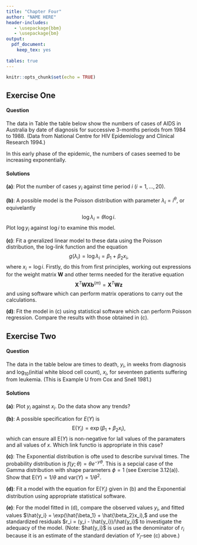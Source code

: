 ```yaml
---
title: "Chapter Four"
author: "NAME HERE"
header-includes:
   - \usepackage{bbm}
   - \usepackage{bm}
output:
  pdf_document:
    keep_tex: yes
    
tables: true
---
```


```r
knitr::opts_chunk$set(echo = TRUE)
```

## Exercise One
#### Question
The data in Table the table below show the numbers of cases of AIDS in Australia by date of diagnosis for successive 3-months periods from 1984 to 1988. (Data from National Centre for HIV Epidemiology and Clinical Research 1994.)

In this early phase of the epidemic, the numbers of cases seemed to be increasing exponentially.

\begin{center}
\begin{tabular}{@{}crrrr@{}}
\toprule
     & \multicolumn{4}{c}{Quarter} \\
Year & 1     & 2     & 3    & 4    \\ \midrule
1984 & 1     & 6     & 16   & 23   \\
1985 & 27    & 39    & 31   & 30   \\
1986 & 43    & 51    & 63   & 70   \\
1987 & 88    & 97    & 91   & 104  \\
1988 & 110   & 113   & 149  & 159  \\ \bottomrule
\end{tabular}
\end{center}

#### Solutions
**(a)**: Plot the number of cases $y_i$ against time period $i$ ($i = 1,...,20$).

**(b)**: A possible model is the Poisson distribution with parameter $\lambda_i = i^\theta$, or equivelantly
$$
\log\lambda_i = \theta\log i.
$$
Plot $\log y_i$ against $\log i$ to examine this model.

**(c)**: Fit a gneralized linear model to these data using the Poisson distribution, the log-link function and the equation
$$
g(\lambda_i) = \log\lambda_i = \beta_1 + \beta_2x_i,
$$
where $x_i = \log i$. Firstly, do this from first principles, working out expressions for the weight matrix $\bm{W}$ and other terms needed for the iterative equation
$$
\bm{X}^T\bm{WXb}^{(m)} = \bm{X}^T\bm{Wz}
$$
and using software which can perform matrix operations to carry out the calculations.

**(d)**: Fit the model in (c) using statistical software which can perform Poisson regression. Compare the results with those obtained in (c).

\pagebreak

## Exercise Two
#### Question
The data in the table below are times to death, $y_i$, in weeks from diagnosis and $\log_{10}$(initial white blood cell count), $x_i$, for seventeen patients suffering from leukemia. (This is Example U from Cox and Snell 1981.)

\begin{center}
% Please add the following required packages to your document preamble:
% \usepackage{booktabs}
\begin{table}[]
\centering
\caption{My caption}
\label{my-label}
\begin{tabular}{@{}crrrrrrrrr@{}}
\toprule
$y_i$ & 65   & 156  & 100  & 134  & 16   & 108  & 121  & 4    & 39   \\
$x_i$ & 3.36 & 2.88 & 3.63 & 3.41 & 3.78 & 4.02 & 4.00 & 4.23 & 3.73 \\
      &      &      &      &      &      &      &      &      &      \\
$y_i$ & 143  & 56   & 26   & 22   & 1    & 1    & 5    & 65   &      \\
$x_i$ & 3.85 & 3.97 & 4.51 & 4.54 & 5.00 & 5.00 & 4.72 & 5.00 &      \\ \bottomrule
\end{tabular}
\end{table}
\end{center}

#### Solutions
**(a)**: Plot $y_i$ against $x_i$. Do the data show any trends?

**(b)**: A possible specification for $E(Y)$ is
$$
\text{E}(Y_i) = \exp(\beta_1 + \beta_2x_i),
$$
which can ensure all E$(Y)$ is non-negative for lall values of the paramaters and all values of $x$. Which link functio is appropriate in this case?

**(c)**: The Exponential distribution is ofte used to describe survival times. The probability distribution is $f(y; \theta) = \theta e^{-y\theta}$. This is a sepcial case of the Gamma distribution with shape parameters $\phi = 1$ (see Exercise 3.12(a)). Show that E$(Y) = 1/\theta$ and var$(Y) = 1/\theta^2$.

**(d)**: Fit a model with the equation for E$(Y_i)$ given in (b) and the Exponential distribution using appropriate statistical software.

**(e)**: For the model fitted in (d), compare the observed values $y_i$, and fitted values $\hat{y_i} = \exp(\hat{\beta_1} + \hat{\beta_2}x_i),$ and use the standardized residuals $r_i = (y_i - \hat{y_i})/\hat{y_i}$ to investigate the adequacy of the model. (Note: \$hat{y_i}$ is used as the denominator of $r_i$ because it is an estimate of the standard deviation of $Y_i$--see (c) above.)